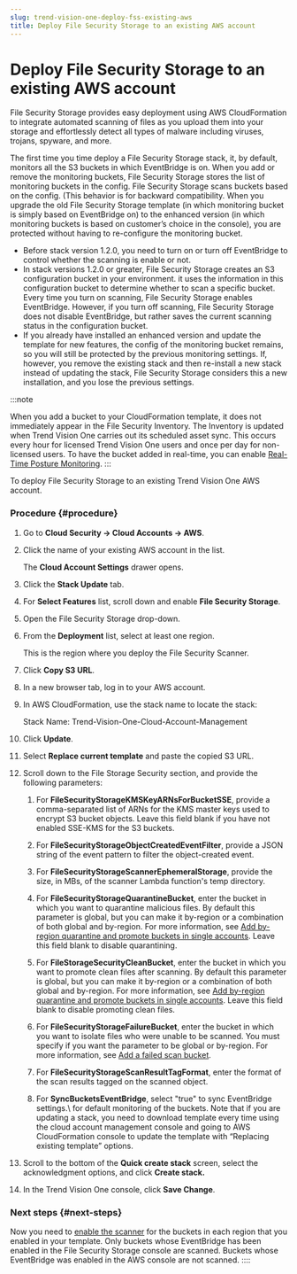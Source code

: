 ```yaml
---
slug: trend-vision-one-deploy-fss-existing-aws
title: Deploy File Security Storage to an existing AWS account
---
```

# Deploy File Security Storage to an existing AWS account

File Security Storage provides easy deployment using AWS CloudFormation to integrate automated scanning of files as you upload them into your storage and effortlessly detect all types of malware including viruses, trojans, spyware, and more.

The first time you time deploy a File Security Storage stack, it, by default, monitors all the S3 buckets in which EventBridge is on. When you add or remove the monitoring buckets, File Security Storage stores the list of monitoring buckets in the config. File Security Storage scans buckets based on the config. (This behavior is for backward compatibility. When you upgrade the old File Security Storage template (in which monitoring bucket is simply based on EventBridge on) to the enhanced version (in which monitoring buckets is based on customer’s choice in the console), you are protected without having to re-configure the monitoring bucket.

- Before stack version 1.2.0, you need to turn on or turn off EventBridge to control whether the scanning is enable or not.
- In stack versions 1.2.0 or greater, File Security Storage creates an S3 configuration bucket in your environment. it uses the information in this configuration bucket to determine whether to scan a specific bucket. Every time you turn on scanning, File Security Storage enables EventBridge. However, if you turn off scanning, File Security Storage does not disable EventBridge, but rather saves the current scanning status in the configuration bucket.
- If you already have installed an enhanced version and update the template for new features, the config of the monitoring bucket remains, so you will still be protected by the previous monitoring settings. If, however, you remove the existing stack and then re-install a new stack instead of updating the stack, File Security Storage considers this a new installation, and you lose the previous settings.

:::note

When you add a bucket to your CloudFormation template, it does not immediately appear in the File Security Inventory. The Inventory is updated when Trend Vision One carries out its scheduled asset sync. This occurs every hour for licensed Trend Vision One users and once per day for non-licensed users. To have the bucket added in real-time, you can enable [Real-Time Posture Monitoring](https://docs.trendmicro.com/en-us/documentation/article/trend-vision-one-real-time-threat-monitoring).
:::

To deploy File Security Storage to an existing Trend Vision One AWS account.

### Procedure {#procedure}

1.  Go to **Cloud Security → Cloud Accounts → AWS**.

2.  Click the name of your existing AWS account in the list.

    The **Cloud Account Settings** drawer opens.

3.  Click the **Stack Update** tab.

4.  For **Select Features** list, scroll down and enable **File Security Storage**.

5.  Open the File Security Storage drop-down.

6.  From the **Deployment** list, select at least one region.

    This is the region where you deploy the File Security Scanner.

7.  Click **Copy S3 URL**.

8.  In a new browser tab, log in to your AWS account.

9.  In AWS CloudFormation, use the stack name to locate the stack:

    Stack Name: Trend-Vision-One-Cloud-Account-Management

10. Click **Update**.

11. Select **Replace current template** and paste the copied S3 URL.

12. Scroll down to the File Storage Security section, and provide the following parameters:

    1.  For **FileSecurityStorageKMSKeyARNsForBucketSSE**, provide a comma-separated list of ARNs for the KMS master keys used to encrypt S3 bucket objects. Leave this field blank if you have not enabled SSE-KMS for the S3 buckets.

    2.  For **FileSecurityStorageObjectCreatedEventFilter**, provide a JSON string of the event pattern to filter the object-created event.

    3.  For **FileSecurityStorageScannerEphemeralStorage**, provide the size, in MBs, of the scanner Lambda function's temp directory.

    4.  For **FileSecurityStorageQuarantineBucket**, enter the bucket in which you want to quarantine malicious files. By default this parameter is global, but you can make it by-region or a combination of both global and by-region. For more information, see [Add by-region quarantine and promote buckets in single accounts](adding-region-buckets.mdx). Leave this field blank to disable quarantining.

    5.  For **FileStorageSecurityCleanBucket**, enter the bucket in which you want to promote clean files after scanning. By default this parameter is global, but you can make it by-region or a combination of both global and by-region. For more information, see [Add by-region quarantine and promote buckets in single accounts](adding-region-buckets.mdx). Leave this field blank to disable promoting clean files.

    6.  For **FileSecurityStorageFailureBucket**, enter the bucket in which you want to isolate files who were unable to be scanned. You must specify if you want the parameter to be global or by-region. For more information, see [Add a failed scan bucket](adding-failed-scans-bucket.mdx).

    7.  For **FileSecurityStorageScanResultTagFormat**, enter the format of the scan results tagged on the scanned object.

    8.  For **SyncBucketsEventBridge**, select "true" to sync EventBridge settings.\\ for default monitoring of the buckets. Note that if you are updating a stack, you need to download template every time using the cloud account management console and going to AWS CloudFormation console to update the template with “Replacing existing template” options.

13. Scroll to the bottom of the **Quick create stack** screen, select the acknowledgment options, and click **Create stack.**

14. In the Trend Vision One console, click **Save Change**.

### Next steps {#next-steps}

Now you need to [enable the scanner](turning-scanner-for-aws.mdx) for the buckets in each region that you enabled in your template. Only buckets whose EventBridge has been enabled in the File Security Storage console are scanned. Buckets whose EventBridge was enabled in the AWS console are not scanned.
::::
